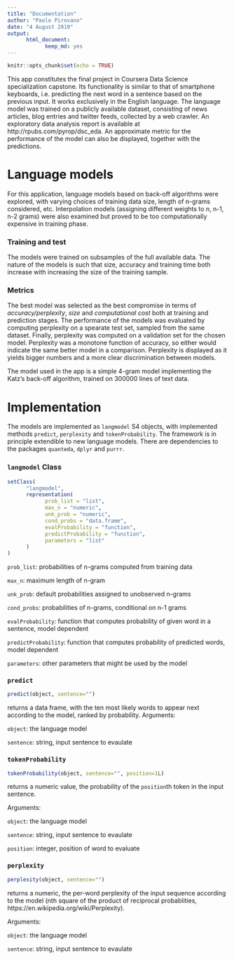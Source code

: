```yaml
---
title: "Documentation"
author: "Paolo Pirovano"
date: "4 August 2019"
output:
      html_document:
            keep_md: yes
---
```


```r
knitr::opts_chunk$set(echo = TRUE)
```

This app constitutes the final project in Coursera Data Science specialization capstone. Its functionality is similar to that of smartphone keyboards, i.e. predicting the next word in a sentence based on the previous input. It works exclusively in the English language. The language model was trained on a publicly available dataset, consisting of news articles, blog entries and twitter feeds, collected by a web crawler. An exploratory data analysis report is available at http://rpubs.com/pyrop/dsc_eda. An approximate metric for the performance of the model can also be displayed, together with the predictions.


# Language models

For this application, language models based on back-off algorithms were explored, with varying choices of training data size, length of n-grams considered, etc. Interpolation models (assigning different weights to n, n-1, n-2 grams) were also examined but proved to be too computationally expensive in training phase.

### Training and test
The models were trained on subsamples of the full available data. The nature of the models is such that size, accuracy and training time both increase with increasing the size of the training sample.

### Metrics
The best model was selected as the best compromise in terms of *accuracy/perplexity*, *size* and *computational cost* both at training and prediction stages. 
The performance of the models was evaluated by computing perplexity on a spearate test set, sampled from the same dataset. Finally, perplexity was computed on a validation set for the chosen model. Perplexity was a monotone function of accuracy, so either would indicate the same better model in a comparison. Perplexity is displayed as it yields bigger numbers and a more clear discrimination between models.

The model used in the app is a simple 4-gram model implementing the Katz's back-off algorithm, trained on 300000 lines of text data.


# Implementation
The models are implemented as `langmodel` S4 objects, with implemented methods `predict`, `perplexity` and `tokenProbability`. The framework is in principle extendible to new language models. There are dependencies to the packages `quanteda`, `dplyr` and `purrr`.

### `langmodel` Class

``` r
setClass(
      "langmodel",
      representation(
            prob_list = "list",
            max_n = "numeric",
            unk_prob = "numeric",
            cond_probs = "data.frame",
            evalProbability = "function",
            predictProbability = "function",
            parameters = "list"
      )
)

```

`prob_list`: probabilities of n-grams computed from training data

`max_n`: maximum length of n-gram

`unk_prob`: default probabilities assigned to unobserved n-grams

`cond_probs`: probabilities of n-grams, conditional on n-1 grams

`evalProbability`: function that computes probability of given word in a sentence, model dependent

`predictProbability`: function that computes probability of predicted words, model dependent

`parameters`: other parameters that might be used by the model

### `predict`
``` r
predict(object, sentence="")

```
returns a data frame, with the ten most likely words to appear next according to the model, ranked by probability.
Arguments:

`object`: the language model

`sentence`: string, input sentence to evaulate

### `tokenProbability`
``` r
tokenProbability(object, sentence="", position=1L)

```
returns a numeric value, the probability of the `position`th token in the input sentence.

Arguments:

`object`: the language model

`sentence`: string, input sentence to evaulate

`position`: integer, position of word to evaluate

### `perplexity`
``` r
perplexity(object, sentence="")

```
returns a numeric, the per-word perplexity of the input sequence according to the model (nth square of the product of reciprocal probablities, https://en.wikipedia.org/wiki/Perplexity).

Arguments:

`object`: the language model

`sentence`: string, input sentence to evaulate
